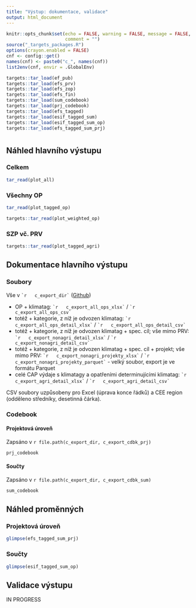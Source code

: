 ```yaml
---
title: "Výstup: dokumentace, validace"
output: html_document
---
```


```r
knitr::opts_chunk$set(echo = FALSE, warning = FALSE, message = FALSE,
                      comment = "")
source("_targets_packages.R")
options(crayon.enabled = FALSE)
cnf <- config::get()
names(cnf) <- paste0("c_", names(cnf))
list2env(cnf, envir = .GlobalEnv)
```

```r
targets::tar_load(ef_pub)
targets::tar_load(efs_prv)
targets::tar_load(efs_zop)
targets::tar_load(efs_fin)
targets::tar_load(sum_codebook)
targets::tar_load(prj_codebook)
targets::tar_load(efs_tagged)
targets::tar_load(esif_tagged_sum)
targets::tar_load(esif_tagged_sum_op)
targets::tar_load(efs_tagged_sum_prj)
```

# {.tabset}

## Náhled hlavního výstupu {.tabset .tabset-pills}

### Celkem

```r
tar_read(plot_all)
```


### Všechny OP

```r
tar_read(plot_tagged_op)
```

```r
targets::tar_read(plot_weighted_op)
```

### SZP vč. PRV

```r
targets::tar_read(plot_tagged_agri)
```



## Dokumentace hlavního výstupu

### Soubory

Vše v `` `r  
c_export_dir` `` ([Github](`r paste0(c_repo_remote, "/tree/master/", c_export_dir)`)) 

- OP + klimatag: `` `r  
c_export_all_ops_xlsx` `` / `` `r  
c_export_all_ops_csv` ``
- totéž + kategorie, z níž je odvozen klimatag: `` `r  
c_export_all_ops_detail_xlsx` `` / `` `r  
c_export_all_ops_detail_csv` ``
- totéž + kategorie, z níž je odvozen klimatag + spec. cíl; vše mimo PRV: `` `r  
c_export_nonagri_detail_xlsx` `` / `` `r  
c_export_nonagri_detail_csv` ``
- totéž + kategorie, z níž je odvozen klimatag + spec. cíl + projekt; vše mimo PRV: `` `r  
c_export_nonagri_projekty_xlsx` `` / `` `r  
c_export_nonagri_projekty_parquet` `` - velký soubor, export je ve formátu Parquet
- celé CAP výdaje s klimatagy a opatřeními determinujícími klimatag: `` `r  
c_export_agri_detail_xlsx` `` / `` `r  
c_export_agri_detail_csv` ``

CSV soubory uzpůsobeny pro Excel (úprava konce řádků) a CEE region (odděleno středníky, desetinná čárka).

### Codebook {.tabset .tabset-pills}

#### Projektová úroveň

Zapsáno v `r file.path(c_export_dir, c_export_cdbk_prj)`

```r
prj_codebook
```


#### Součty

Zapsáno v `r file.path(c_export_dir, c_export_cdbk_sum)`

```r
sum_codebook
```

## Náhled proměnných {.tabset .tabset-pills}

### Projektová úroveň

```r
glimpse(efs_tagged_sum_prj)
```

### Součty

```r
glimpse(esif_tagged_sum_op)
```


## Validace výstupu

IN PROGRESS


